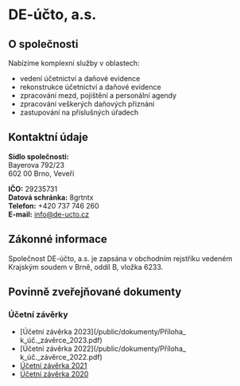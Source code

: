 # DE-účto, a.s.

## O společnosti

Nabízíme komplexní služby v oblastech:
- vedení účetnictví a daňové evidence
- rekonstrukce účetnictví a daňové evidence
- zpracování mezd, pojištění a personální agendy
- zpracování veškerých daňových přiznání
- zastupování na příslušných úřadech

## Kontaktní údaje

**Sídlo společnosti:**  
Bayerova 792/23  
602 00 Brno, Veveří

**IČO:** 29235731  
**Datová schránka:** 8grtntx  
**Telefon:** +420 737 746 260  
**E-mail:** info@de-ucto.cz

## Zákonné informace

Společnost DE-účto, a.s. je zapsána v obchodním rejstříku vedeném Krajským soudem v Brně, oddíl B, vložka 6233.

## Povinně zveřejňované dokumenty

### Účetní závěrky
- [Účetní závěrka 2023](/public/dokumenty/Příloha_ k_úč._závěrce_2023.pdf)
- [Účetní závěrka 2022](/public/dokumenty/Příloha_ k_úč._závěrce_2022.pdf)
- [Účetní závěrka 2021](/public/dokumenty/Příloha_v_účetní_závěrce_ve_zkráceném_rozsahu_(malá_a_mikro_úč._jednotka)2021.pdf)
- [Účetní závěrka 2020](/public/dokumenty/Příloha_v_účetní_závěrce_ve_zkráceném_rozsahu_(malá_a_mikro_úč._jednotka)2020.pdf)

<!--
### Valné hromady
- [Pozvánka na valnou hromadu 2024](/dokumenty/valna-hromada-2024.pdf)
- [Pozvánka na valnou hromadu 2023](/dokumenty/valna-hromada-2023.pdf)
- [Pozvánka na valnou hromadu 2022](/dokumenty/valna-hromada-2022.pdf)
- [Pozvánka na valnou hromadu 2021](/dokumenty/valna-hromada-2021.pdf)
- [Pozvánka na valnou hromadu 2020](/dokumenty/valna-hromada-2020.pdf)
-->
